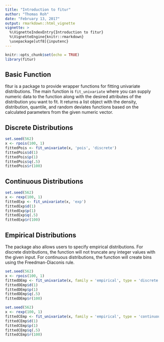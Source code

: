 ```yaml
---
title: "Introduction to fitur"
author: "Thomas Roh"
date: "February 13, 2017"
output: rmarkdown::html_vignette
vignette: >
  %\VignetteIndexEntry{Introduction to fitur}
  %\VignetteEngine{knitr::rmarkdown}
  \usepackage[utf8]{inputenc}
---
```


```r
knitr::opts_chunk$set(echo = TRUE)
library(fitur)
```

## Basic Function

fitur is a package to provide wrapper functions for fitting univariate distributions. The main function is `fit_univariate` where you can supply numeric data to the function along with the desired attributes of the distribution you want to fit. It returns a list object with the density, distribution, quantile, and random deviates functions based on the calculated parameters from the given numeric vector.

## Discrete Distributions

```r
set.seed(562)
x <- rpois(100, 1)
fittedPois <- fit_univariate(x, 'pois', 'discrete')
fittedPois$d(1)
fittedPois$p(1)
fittedPois$q(.5)
fittedPois$r(100)
```

## Continuous Distributions

```r
set.seed(562)
x <- rexp(100, 1)
fittedExp <- fit_univariate(x, 'exp')
fittedExp$d(1)
fittedExp$p(1)
fittedExp$q(.5)
fittedExp$r(100)
```

## Empirical Distributions

The package also allows users to specify empirical distributions. For discrete distributions, the function will not truncate any integer values  with the given
input. For continuous distributions, the function will create bins using the Freedman-Diaconis rule.

```r
set.seed(562)
x <- rpois(100, 1)
fittedDEmp <- fit_univariate(x, family = 'empirical', type = 'discrete')
fittedDEmp$d(1)
fittedDEmp$p(1)
fittedDEmp$q(.5)
fittedDEmp$r(100)

set.seed(562)
x <- rexp(100, 1)
fittedCEmp <- fit_univariate(x, family = 'empirical', type = 'continuous')
fittedCEmp$d(1)
fittedCEmp$p(1)
fittedCEmp$q(.5)
fittedCEmp$r(100)
```

